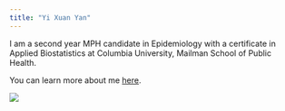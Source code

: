 ```yaml
---
title: "Yi Xuan Yan"
---
```


I am a second year MPH candidate in Epidemiology with a certificate in Applied Biostatistics at Columbia University, Mailman School of Public Health.

You can learn more about me [here](about.html).

![](https://media.giphy.com/media/drXGoW1iudhKw/giphy.gif)
